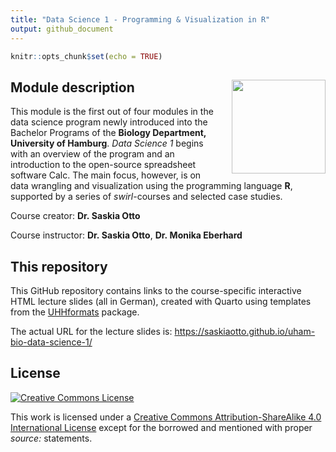 ```yaml
---
title: "Data Science 1 - Programming & Visualization in R"
output: github_document
---
```


```r
knitr::opts_chunk$set(echo = TRUE)
```


## Module description <img src="images/uhh_logo.png" align="right" width="150" style="margin-left: 20px"/>

This module is the first out of four modules in the data science program newly introduced into the Bachelor Programs of the **Biology Department, University of Hamburg**. *Data Science 1* begins with an overview of the program and an introduction to the open-source spreadsheet software Calc. The main focus, however, is on data wrangling and visualization using the programming language **R**, supported by a series of *swirl*-courses and selected case studies.

Course creator: **Dr. Saskia Otto**

Course instructor: **Dr. Saskia Otto**, **Dr. Monika Eberhard**

## This repository

This GitHub repository contains links to the course-specific interactive HTML lecture slides (all in German), created with Quarto using templates from the [UHHformats](https://github.com/uham-bio/UHHformats) package. 

The actual URL for the lecture slides is: [https://saskiaotto.github.io/uham-bio-data-science-1/](https://saskiaotto.github.io/uham-bio-data-science-1/)


## License

<a rel="license" href="http://creativecommons.org/licenses/by-sa/4.0/">
  <img alt="Creative Commons License" style="border-width:0"
        src="https://i.creativecommons.org/l/by-sa/4.0/80x15.png" />
</a>

This work is licensed under a [Creative Commons Attribution-ShareAlike 4.0 International License ](http://creativecommons.org/licenses/by-sa/4.0/) except for the borrowed and mentioned with proper *source:* statements.


